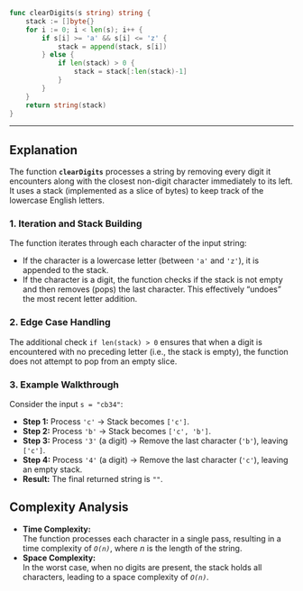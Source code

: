 
```go
func clearDigits(s string) string {
    stack := []byte{}
    for i := 0; i < len(s); i++ {
        if s[i] >= 'a' && s[i] <= 'z' {
            stack = append(stack, s[i])
        } else {
            if len(stack) > 0 {
                stack = stack[:len(stack)-1]
            }
        }
    }
    return string(stack)
}
```

<Complex t='n' s='n'/>

---

## Explanation

The function **`clearDigits`** processes a string by removing every digit it encounters along with the closest non-digit character immediately to its left. It uses a stack (implemented as a slice of bytes) to keep track of the lowercase English letters.

### 1. Iteration and Stack Building
   The function iterates through each character of the input string:
   - If the character is a lowercase letter (between `'a'` and `'z'`), it is appended to the stack.
   - If the character is a digit, the function checks if the stack is not empty and then removes (pops) the last character. This effectively “undoes” the most recent letter addition.

### 2. Edge Case Handling
   The additional check `if len(stack) > 0` ensures that when a digit is encountered with no preceding letter (i.e., the stack is empty), the function does not attempt to pop from an empty slice.

### 3. Example Walkthrough
   Consider the input `s = "cb34"`:
   - **Step 1:** Process `'c'` → Stack becomes `['c']`.
   - **Step 2:** Process `'b'` → Stack becomes `['c', 'b']`.
   - **Step 3:** Process `'3'` (a digit) → Remove the last character (`'b'`), leaving `['c']`.
   - **Step 4:** Process `'4'` (a digit) → Remove the last character (`'c'`), leaving an empty stack.
   - **Result:** The final returned string is `""`.

## Complexity Analysis

- **Time Complexity:**  
  The function processes each character in a single pass, resulting in a time complexity of *`O(n)`*, where *n* is the length of the string.
- **Space Complexity:**  
  In the worst case, when no digits are present, the stack holds all characters, leading to a space complexity of *`O(n)`*.
